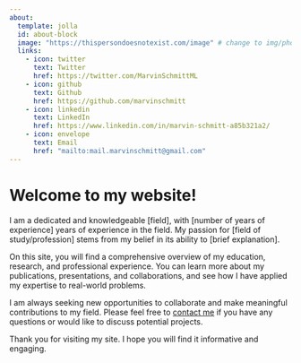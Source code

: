 ```yaml
---
about:
  template: jolla
  id: about-block
  image: "https://thispersondoesnotexist.com/image" # change to img/photo.png
  links:
    - icon: twitter
      text: Twitter
      href: https://twitter.com/MarvinSchmittML
    - icon: github
      text: Github
      href: https://github.com/marvinschmitt
    - icon: linkedin
      text: LinkedIn
      href: https://www.linkedin.com/in/marvin-schmitt-a85b321a2/
    - icon: envelope
      text: Email
      href: "mailto:mail.marvinschmitt@gmail.com"  
---
```


::: {#about-block}
:::

# Welcome to my website!

I am a dedicated and knowledgeable [field], with [number of years of experience] years of experience in the field. My passion for [field of study/profession] stems from my belief in its ability to [brief explanation].

On this site, you will find a comprehensive overview of my education, research, and professional experience. You can learn more about my publications, presentations, and collaborations, and see how I have applied my expertise to real-world problems.

I am always seeking new opportunities to collaborate and make meaningful contributions to my field. Please feel free to [contact me](mailto:mail.marvinschmitt@gmail.com) if you have any questions or would like to discuss potential projects.

Thank you for visiting my site. I hope you will find it informative and engaging.